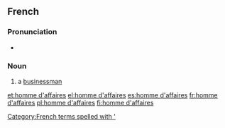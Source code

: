 ==French==

===Pronunciation===
* {{fr-IPA}}

===Noun===
{{fr-noun|m|head=[[homme]] [[d']][[affaires]]|hommes d'affaires}}

# a [[businessman]]

[[Category:French terms spelled with ']]

[[et:homme d'affaires]]
[[el:homme d'affaires]]
[[es:homme d'affaires]]
[[fr:homme d'affaires]]
[[pl:homme d'affaires]]
[[fi:homme d'affaires]]